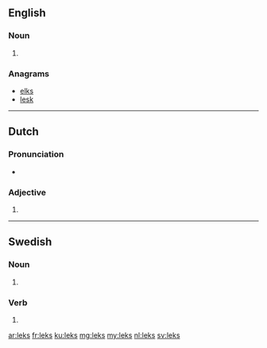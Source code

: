 ==English==

===Noun===
{{head|en|noun plural form}}

# {{plural of|lek|lang=en}}

===Anagrams===
* [[elks#English|elks]]
* [[lesk#English|lesk]]

----

==Dutch==

===Pronunciation===
* {{rhymes|ɛks|lang=nl}}

===Adjective===
{{nl-adj-form}}

# {{nl-adj form of|part|lek}}

----

==Swedish==

===Noun===
{{head|sv|noun form}}

# {{sv-noun-form-indef-gen|lek}}

===Verb===
{{head|sv|verb form}}

# {{sv-verb-form-pre-pass|leka}}

[[ar:leks]]
[[fr:leks]]
[[ku:leks]]
[[mg:leks]]
[[my:leks]]
[[nl:leks]]
[[sv:leks]]